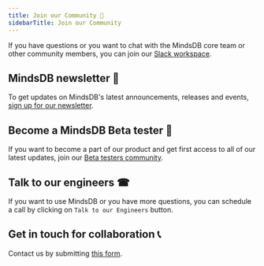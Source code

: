 ```yaml
---
title: Join our Community 🐻
sidebarTitle: Join our Community
---
```


If you have questions or you want to chat with the MindsDB core team or other
community members, you can join our
[Slack workspace](https://mindsdb.com/joincommunity).

## MindsDB newsletter 📰

To get updates on MindsDB's latest announcements, releases and events,
[sign up for our newsletter](https://mindsdb.com/newsletter/).

## Become a MindsDB Beta tester 🔎

If you want to become a part of our product and get first access to all of our
latest updates, join our
[Beta testers community](https://mindsdb.com/beta-tester/).

## Talk to our engineers ☎

If you want to use MindsDB or you have more questions, you can schedule a call
by clicking on `Talk to our Engineers` button.

## Get in touch for collaboration 📞

Contact us by submitting [this form](https://mindsdb.com/contact-us/).
